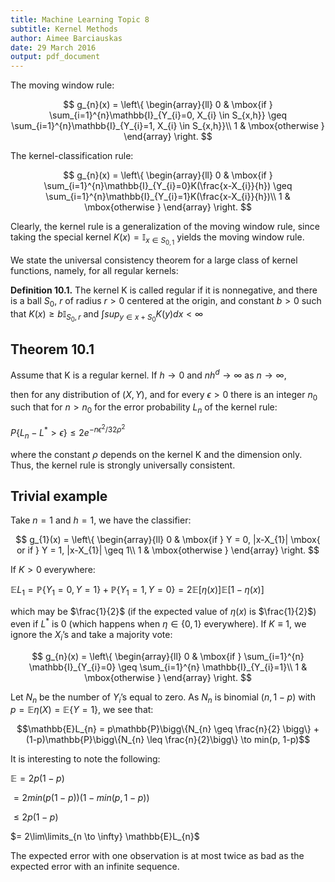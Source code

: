 ```yaml
---
title: Machine Learning Topic 8
subtitle: Kernel Methods
author: Aimee Barciauskas
date: 29 March 2016
output: pdf_document
---
```




The moving window rule:

$$
g_{n}(x) =
\left\{
  \begin{array}{ll}
    0  & \mbox{if } \sum_{i=1}^{n}\mathbb{I}_{Y_{i}=0, X_{i} \in S_{x,h}} \geq \sum_{i=1}^{n}\mathbb{I}_{Y_{i}=1, X_{i} \in S_{x,h}}\\
    1 & \mbox{otherwise }
  \end{array}
\right.
$$


The kernel-classification rule:

$$
g_{n}(x) =
\left\{
  \begin{array}{ll}
    0  & \mbox{if } \sum_{i=1}^{n}\mathbb{I}_{Y_{i}=0}K(\frac{x-X_{i}}{h}) \geq \sum_{i=1}^{n}\mathbb{I}_{Y_{i}=1}K(\frac{x-X_{i}}{h})\\
    1 & \mbox{otherwise }
  \end{array}
\right.
$$

Clearly, the kernel rule is a generalization of the moving window rule, since taking the special kernel $K(x) = \mathbb{I}_{x \in S_{0,1}}$ yields the moving window rule.


We state the universal consistency theorem for a large class of kernel functions, namely, for all regular kernels:

**Definition 10.1.** The kernel K is called regular if it is nonnegative, and there is a ball $S_{0}$, $r$ of radius $r > 0$ centered at the origin, and constant $b > 0$ such that $K(x) \geq b \mathbb{I}_{S_{0},r}$ and $\int sup_{y \in x + S_{0}} K(y) dx < \infty$

## Theorem 10.1

Assume that K is a regular kernel. If $h \to 0$ and $nh^{d} \to \infty$ as $n \to \infty$,

then for any distribution of $(X, Y )$, and for every $\epsilon > 0$ there is an integer $n_{0}$ such that for $n > n_{0}$ for the error probability $L_{n}$ of the kernel rule:


$P\{L_{n} - L^{*} > \epsilon\} \leq 2e^{-n\epsilon^{2}/32\rho^{2}}$


where the constant $\rho$ depends on the kernel K and the dimension only. Thus, the kernel rule is strongly universally consistent.

## Trivial example

Take $n = 1$ and $h = 1$, we have the classifier:


$$
g_{1}(x) =
\left\{
  \begin{array}{ll}
    0  & \mbox{if } Y = 0, |x-X_{1}| \mbox{ or if } Y = 1, |x-X_{1}| \geq 1\\
    1 & \mbox{otherwise }
  \end{array}
\right.
$$

If $K > 0$ everywhere:

$\mathbb{E}L_{1} = \mathbb{P}\{Y_{1}=0,Y=1\} + \mathbb{P}\{Y_{1}=1,Y=0\} = 2\mathbb{E}[\eta(x)]\mathbb{E}[1-\eta(x)]$

which may be $\frac{1}{2}$ (if the expected value of $\eta(x)$ is $\frac{1}{2}$) even if $L^{*}$ is 0 (which happens when $\eta \in \{0,1\}$ everywhere). If $K \equiv 1$, we ignore the $X_{i}$'s and take a majority vote:

$$
g_{n}(x) =
\left\{
  \begin{array}{ll}
    0  & \mbox{if } \sum_{i=1}^{n} \mathbb{I}_{Y_{i}=0} \geq \sum_{i=1}^{n} \mathbb{I}_{Y_{i}=1}\\
    1 & \mbox{otherwise }
  \end{array}
\right.
$$

Let $N_{n}$ be the number of $Y_{i}$'s equal to zero. As $N_{n}$ is binomial $(n, 1-p)$ with $p=\mathbb{E}\eta(X)=\mathbb{E}\{Y=1\}$, we see that:

$$\mathbb{E}L_{n} = p\mathbb{P}\bigg\{N_{n} \geq \frac{n}{2} \bigg\} + (1-p)\mathbb{P}\bigg\{N_{n} \leq \frac{n}{2}\bigg\} \to min(p, 1-p)$$

It is interesting to note the following:

$\mathbb{E} = 2p(1-p)$

$= 2min(p(1-p))(1-min(p,1-p))$

$\leq 2p(1-p)$

$= 2\lim\limits_{n \to \infty} \mathbb{E}L_{n}$

The expected error with one observation is at most twice as bad as the expected error with an infinite sequence. 






